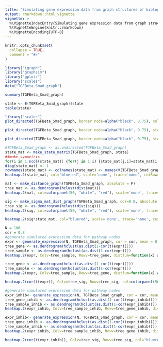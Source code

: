 ```yaml
---
title: "Simulating gene expression data from graph structures of biological pathways"
output: rmarkdown::html_vignette
vignette: >
  %\VignetteIndexEntry{Simulating gene expression data from graph structures of biological pathways}
  %\VignetteEngine{knitr::rmarkdown}
  %\VignetteEncoding{UTF-8}
---
```


```r
knitr::opts_chunk$set(
  collapse = TRUE,
  comment = "#>"
)
```

```r
library("igraph")
library("graphsim")
library("gplots")
library("scales")
data("TGFBeta_Smad_graph")
```


```r
summary(TGFBeta_Smad_graph)
```

```r
state <- E(TGFBeta_Smad_graph)$state
table(state)
```

```r
library("scales")
plot_directed(TGFBeta_Smad_graph, border.node=alpha("black", 0.75), col.arrow = c(alpha("navyblue", 0.25), alpha("red", 0.25))[state], cex.node = 0.5, cex.label = 0.5, cex.arrow = 1, fill.node="lightblue")
```

```r
plot_directed(TGFBeta_Smad_graph, border.node=alpha("black", 0.75), state = state, col.arrow = c(alpha("navyblue", 0.25), alpha("red", 0.25))[state], cex.node = 0.5, cex.label = 0.5, cex.arrow = 1, fill.node="lightblue")
```

```r
plot_directed(TGFBeta_Smad_graph, border.node=alpha("black", 0.75), state = state, col.arrow = c(alpha("navyblue", 0.25), alpha("red", 0.25))[state], cex.node = 0.5, cex.label = 0.5, cex.arrow = 1, fill.node="lightblue")
```

```r
#TGFBeta_Smad_graph <- as.undirected(TGFBeta_Smad_graph)
state_mat <- make_state_matrix(TGFBeta_Smad_graph, state)
##make_symmetric
for(i in 1:ncol(state_mat)) {for(j in 1:i) {state_mat[j,i]=state_mat[i,j] }}
diag(state_mat) <- 1
rownames(state_mat) <- colnames(state_mat) <- names(V(TGFBeta_Smad_graph))
heatmap.2(state_mat, col="bluered", scale='none', trace='none', cexRow=0.5, cexCol=0.5, key = F, symm=T, rowsep = 1:(nrow(state_mat)-1), colsep = 1:(ncol(state_mat)-1), sepcolor="grey85")
```

```r
mat <- make_distance_graph(TGFBeta_Smad_graph, absolute = F)
tree_mat <- as.dendrogram(hclust(dist(mat)))
heatmap.2(mat, col=colorpanel(50, "white", "red"), scale='none', trace='none', cexRow=0.5, cexCol=0.5, key = F, Colv=tree_mat, Rowv=tree_mat, rowsep = 1:(nrow(state_mat)-1), colsep = 1:(ncol(state_mat)-1), sepcolor="grey85")
```

```r
sig <- make_sigma_mat_dist_graph(TGFBeta_Smad_graph, cor=0.8, absolute = F)
tree_sig <- as.dendrogram(hclust(dist(sig)))
heatmap.2(sig, col=colorpanel(50, "white", "red"), scale='none', trace='none', cexRow=0.5, cexCol=0.5, key = F, Colv=tree_sig, Rowv=tree_sig, rowsep = 1:(nrow(state_mat)-1), colsep = 1:(ncol(state_mat)-1), sepcolor="grey85")
```

```r
heatmap.2(sig*state_mat, col="bluered", scale='none', trace='none', cexRow=0.5, cexCol=0.5, key = F, Colv=tree_sig, Rowv=tree_sig, rowsep = 1:(nrow(state_mat)-1), colsep = 1:(ncol(state_mat)-1), sepcolor="grey85")
```

```r
N = 100
cor = 0.8
#generate simulated expression data for pathway nodes
expr <- generate_expression(N, TGFBeta_Smad_graph, cor = cor, mean = 0, comm = F, dist = T, absolute = F, state = 1)
tree_gene <- as.dendrogram(hclust(as.dist(1-cor(t(expr)))))
tree_sample <- as.dendrogram(hclust(as.dist(1-cor(expr))))
heatmap.2(expr, Colv=tree_sample, Rowv=tree_gene, distfun=function(x) as.dist(1-cor(t(x))), col="bluered", scale='none', trace='none', cexRow=0.5, cexCol=0.5, key = F, labCol=NA, mar=c(0, 7))
```

```r
tree_gene <- as.dendrogram(hclust(as.dist(1-cor(t(expr)))))
tree_sample <- as.dendrogram(hclust(as.dist(1-cor(expr))))
heatmap.2(expr, Colv=tree_sample, Rowv=tree_gene, distfun=function(x) as.dist(1-cor(t(x))), col="bluered", scale='none', trace='none', cexRow=0.5, cexCol=0.5, key = F, labCol=NA, mar=c(0, 7))
```

```r
heatmap.2(cor(t(expr)), Colv=tree_sig, Rowv=tree_sig, col=colorpanel(50, "white", "red"), rowsep = 1:(nrow(state_mat)-1), colsep = 1:(ncol(state_mat)-1), sepcolor="grey85", scale='none', trace='none', key=F, cexRow=0.5, cexCol=0.5)
```

```r
#generate simulated expression data for pathway nodes
expr_inhib<- generate_expression(N, TGFBeta_Smad_graph, cor = cor, mean = 0, comm = F, dist = T, absolute = F, state = state_mat)
tree_gene_inhib <- as.dendrogram(hclust(as.dist(1-cor(t(expr_inhib)))))
tree_sample_inhib <- as.dendrogram(hclust(as.dist(1-cor(expr_inhib))))
heatmap.2(expr_inhib, Colv=tree_sample_inhib, Rowv=tree_gene_inhib, distfun=function(x) as.dist(1-cor(t(x))), col="bluered", scale='none', trace='none', cexRow=0.5, cexCol=0.5, key = F, labCol=NA, mar=c(0, 7))
```

```r
expr_inhib<- generate_expression(N, TGFBeta_Smad_graph, cor = cor, mean = 0, comm = F, dist = T, absolute = F, state = state_mat)
tree_gene_inhib <- as.dendrogram(hclust(as.dist(1-cor(t(expr_inhib)))))
tree_sample_inhib <- as.dendrogram(hclust(as.dist(1-cor(expr_inhib))))
heatmap.2(expr_inhib, Colv=tree_sample_inhib, Rowv=tree_gene_inhib, distfun=function(x) as.dist(1-cor(t(x))), col="bluered", scale='none', trace='none', cexRow=0.5, cexCol=0.5, key = F, labCol=NA, mar=c(0, 7))
```

```r
heatmap.2(cor(t(expr_inhib)), Colv=tree_sig, Rowv=tree_sig, col="bluered", rowsep = 1:(nrow(state_mat)-1), colsep = 1:(ncol(state_mat)-1), sepcolor="grey85", scale='none', trace='none', key=F, cexRow=0.5, cexCol=0.5)
```